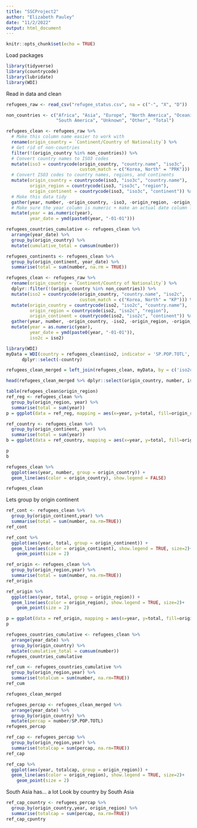 ```yaml
---
title: "SSCProject2"
author: "Elizabeth Pauley"
date: "11/2/2022"
output: html_document
---
```


```r
knitr::opts_chunk$set(echo = TRUE)
```

Load packages
```r
library(tidyverse)
library(countrycode)  
library(lubridate)   
library(WDI)
```


Read in data and clean
```r
refugees_raw <- read_csv("refugee_status.csv", na = c("-", "X", "D"))

non_countries <- c("Africa", "Asia", "Europe", "North America", "Oceania",
                   "South America", "Unknown", "Other", "Total")

refugees_clean <- refugees_raw %>%
  # Make this column name easier to work with
  rename(origin_country = `Continent/Country of Nationality`) %>%
  # Get rid of non-countries
  filter(!(origin_country %in% non_countries)) %>%
  # Convert country names to ISO3 codes
  mutate(iso3 = countrycode(origin_country, "country.name", "iso3c",
                            custom_match = c("Korea, North" = "PRK"))) %>%
  # Convert ISO3 codes to country names, regions, and continents
  mutate(origin_country = countrycode(iso3, "iso3c", "country.name"),
         origin_region = countrycode(iso3, "iso3c", "region"),
         origin_continent = countrycode(iso3, "iso3c", "continent")) %>%
  # Make this data tidy
  gather(year, number, -origin_country, -iso3, -origin_region, -origin_continent) %>%
  # Make sure the year column is numeric + make an actual date column for years
  mutate(year = as.numeric(year),
         year_date = ymd(paste0(year, "-01-01")))
```


```r
refugees_countries_cumulative <- refugees_clean %>%
  arrange(year_date) %>%
  group_by(origin_country) %>%
  mutate(cumulative_total = cumsum(number))

refugees_continents <- refugees_clean %>%
  group_by(origin_continent, year_date) %>%
  summarise(total = sum(number, na.rm = TRUE))

refugees_clean <- refugees_raw %>%
  rename(origin_country = `Continent/Country of Nationality`) %>%
  dplyr::filter(!(origin_country %in% non_countries)) %>%
  mutate(iso2 = countrycode(origin_country, "country.name", "iso2c",
                            custom_match = c("Korea, North" = "KP"))) %>%
  mutate(origin_country = countrycode(iso2, "iso2c", "country.name"),
         origin_region = countrycode(iso2, "iso2c", "region"),
         origin_continent = countrycode(iso2, "iso2c", "continent")) %>%
  gather(year, number, -origin_country, -iso2, -origin_region, -origin_continent) %>%
  mutate(year = as.numeric(year),
         year_date = ymd(paste0(year, "-01-01")),
         iso2c = iso2)

library(WDI)
myData = WDI(country = refugees_clean$iso2, indicator = 'SP.POP.TOTL', start = 2006, end = 2015)  %>%
      dplyr::select(-country)

refugees_clean_merged = left_join(refugees_clean, myData, by = c('iso2c','year')) 

head(refugees_clean_merged %>% dplyr::select(origin_country, number, iso2, year, SP.POP.TOTL))

```



```r
table(refugees_clean$origin_region)
ref_reg <- refugees_clean %>% 
  group_by(origin_region, year) %>%
  summarise(total = sum(year))
p = ggplot(data = ref_reg, mapping = aes(x=year, y=total, fill=origin_region)) + geom_bar(position='dodge',stat="identity", color='black')

ref_country <- refugees_clean %>% 
  group_by(origin_continent, year) %>%
  summarise(total = sum(year))
b = ggplot(data = ref_country, mapping = aes(x=year, y=total, fill=origin_continent)) + geom_bar(position='dodge',stat="identity", color='black')

p
b
```



```r
refugees_clean %>%
  ggplot(aes(year, number, group = origin_country)) +
  geom_line(aes(color = origin_country), show.legend = FALSE)
```

```r
refugees_clean
```



Lets group by origin continent
```r
ref_cont <- refugees_clean %>% 
  group_by(origin_continent,year) %>%
  summarise(total = sum(number, na.rm=TRUE))
ref_cont
```

```r
ref_cont %>%
  ggplot(aes(year, total, group = origin_continent)) +
  geom_line(aes(color = origin_continent), show.legend = TRUE, size=2)+
    geom_point(size = 2)
```


```r
ref_origin <- refugees_clean %>% 
  group_by(origin_region,year) %>%
  summarise(total = sum(number, na.rm=TRUE))
ref_origin
```

```r
ref_origin %>%
  ggplot(aes(year, total, group = origin_region)) +
  geom_line(aes(color = origin_region), show.legend = TRUE, size=2)+
    geom_point(size = 2)
```

```r
p = ggplot(data = ref_origin, mapping = aes(x=year, y=total, fill=origin_region)) + geom_bar(position='dodge',stat="identity", color='black')
p
```



```r
refugees_countries_cumulative <- refugees_clean %>%
  arrange(year_date) %>%
  group_by(origin_country) %>%
  mutate(cumulative_total = cumsum(number))
refugees_countries_cumulative
```



```r
ref_cum <- refugees_countries_cumulative %>% 
  group_by(origin_region,year) %>%
  summarise(totalcum = sum(number, na.rm=TRUE))
ref_cum
```




```r
refugees_clean_merged
```



```r
refugees_percap <- refugees_clean_merged %>%
  arrange(year_date) %>%
  group_by(origin_country) %>%
  mutate(percap = number/SP.POP.TOTL)
refugees_percap

```


```r
ref_cap <- refugees_percap %>% 
  group_by(origin_region,year) %>%
  summarise(totalcap = sum(percap, na.rm=TRUE))
ref_cap
```



```r
ref_cap %>%
  ggplot(aes(year, totalcap, group = origin_region)) +
  geom_line(aes(color = origin_region), show.legend = TRUE, size=2)+
    geom_point(size = 2)


```

South Asia has... a lot
Look by country by South Asia

```r
ref_cap_country <- refugees_percap %>% 
  group_by(origin_country,year, origin_region) %>%
  summarise(totalcap = sum(percap, na.rm=TRUE))
ref_cap_cpuntry
```



